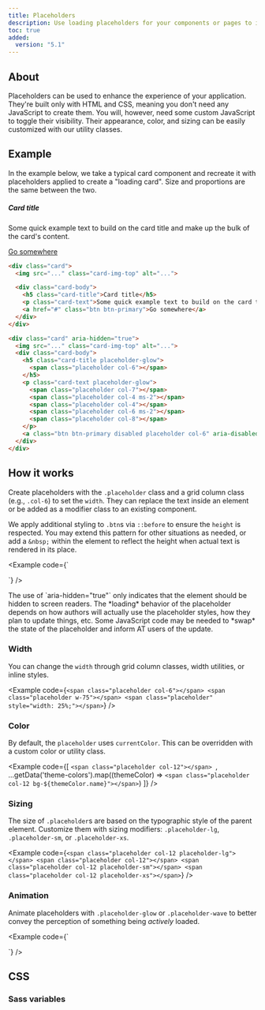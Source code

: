 ```yaml
---
title: Placeholders
description: Use loading placeholders for your components or pages to indicate something may still be loading.
toc: true
added:
  version: "5.1"
---
```



## About

Placeholders can be used to enhance the experience of your application. They're built only with HTML and CSS, meaning you don't need any JavaScript to create them. You will, however, need some custom JavaScript to toggle their visibility. Their appearance, color, and sizing can be easily customized with our utility classes.

## Example

In the example below, we take a typical card component and recreate it with placeholders applied to create a "loading card". Size and proportions are the same between the two.

<div class="bd-example bd-example-placeholder-cards d-flex justify-content-around">
<div class="card">
  <Placeholder width="100%" height="180" class="card-img-top" text={false} background="#20c997" />
  <div class="card-body">
    <h5 class="card-title">Card title</h5>
    <p class="card-text">Some quick example text to build on the card title and make up the bulk of the card's content.</p>
    <a href="#" class="btn btn-primary">Go somewhere</a>
  </div>
</div>

<div class="card" aria-hidden="true">
  <Placeholder width="100%" height="180" class="card-img-top" text={false} />
  <div class="card-body">
    <div class="h5 card-title placeholder-glow">
      <span class="placeholder col-6"></span>
    </div>
    <p class="card-text placeholder-glow">
      <span class="placeholder col-7"></span>
      <span class="placeholder col-4 ms-2"></span>
      <span class="placeholder col-4"></span>
      <span class="placeholder col-6 ms-2"></span>
      <span class="placeholder col-8"></span>
    </p>
    <a class="btn btn-primary disabled placeholder col-6" aria-disabled="true"></a>
  </div>
</div>
</div>

```html
<div class="card">
  <img src="..." class="card-img-top" alt="...">

  <div class="card-body">
    <h5 class="card-title">Card title</h5>
    <p class="card-text">Some quick example text to build on the card title and make up the bulk of the card's content.</p>
    <a href="#" class="btn btn-primary">Go somewhere</a>
  </div>
</div>

<div class="card" aria-hidden="true">
  <img src="..." class="card-img-top" alt="...">
  <div class="card-body">
    <h5 class="card-title placeholder-glow">
      <span class="placeholder col-6"></span>
    </h5>
    <p class="card-text placeholder-glow">
      <span class="placeholder col-7"></span>
      <span class="placeholder col-4 ms-2"></span>
      <span class="placeholder col-4"></span>
      <span class="placeholder col-6 ms-2"></span>
      <span class="placeholder col-8"></span>
    </p>
    <a class="btn btn-primary disabled placeholder col-6" aria-disabled="true"></a>
  </div>
</div>
```

## How it works

Create placeholders with the `.placeholder` class and a grid column class (e.g., `.col-6`) to set the `width`. They can replace the text inside an element or be added as a modifier class to an existing component.

We apply additional styling to `.btn`s via `::before` to ensure the `height` is respected. You may extend this pattern for other situations as needed, or add a `&nbsp;` within the element to reflect the height when actual text is rendered in its place.

<Example code={`<p aria-hidden="true">
  <span class="placeholder col-6"></span>
</p>

<a class="btn btn-primary disabled placeholder col-4" aria-disabled="true"></a>`} />

<Callout>
The use of `aria-hidden="true"` only indicates that the element should be hidden to screen readers. The *loading* behavior of the placeholder depends on how authors will actually use the placeholder styles, how they plan to update things, etc. Some JavaScript code may be needed to *swap* the state of the placeholder and inform AT users of the update.
</Callout>

### Width

You can change the `width` through grid column classes, width utilities, or inline styles.

<Example code={`<span class="placeholder col-6"></span>
<span class="placeholder w-75"></span>
<span class="placeholder" style="width: 25%;"></span>`} />

### Color

By default, the `placeholder` uses `currentColor`. This can be overridden with a custom color or utility class.

<Example code={[
  `<span class="placeholder col-12"></span>
  `,
  ...getData('theme-colors').map((themeColor) => `<span class="placeholder col-12 bg-${themeColor.name}"></span>`)
]} />

### Sizing

The size of `.placeholder`s are based on the typographic style of the parent element. Customize them with sizing modifiers: `.placeholder-lg`, `.placeholder-sm`, or `.placeholder-xs`.

<Example code={`<span class="placeholder col-12 placeholder-lg"></span>
<span class="placeholder col-12"></span>
<span class="placeholder col-12 placeholder-sm"></span>
<span class="placeholder col-12 placeholder-xs"></span>`} />

### Animation

Animate placeholders with `.placeholder-glow` or `.placeholder-wave` to better convey the perception of something being *actively* loaded.

<Example code={`<p class="placeholder-glow">
  <span class="placeholder col-12"></span>
</p>

<p class="placeholder-wave">
  <span class="placeholder col-12"></span>
</p>`} />

## CSS

### Sass variables

<ScssDocs name="placeholders" file="scss/_variables.scss" />
